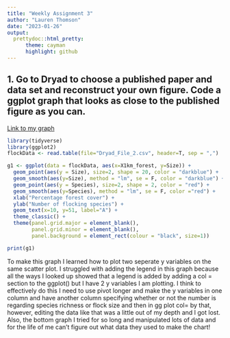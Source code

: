 ```yaml
---
title: "Weekly Assignment 3"
author: "Lauren Thomson"
date: "2023-01-26"
output: 
  prettydoc::html_pretty:
      theme: cayman
      highlight: github
---
```


## 1. Go to Dryad to choose a published paper and data set and reconstruct your own figure. Code a ggplot graph that looks as close to the published figure as you can.


[Link to my graph](https://academic.oup.com/view-large/figure/204021962/duaa006f0002.jpg)

```r
library(tidyverse)
library(ggplot2)
flockData <- read.table(file="Dryad_File_2.csv", header=T, sep = ",")

g1 <- ggplot(data = flockData, aes(x=X1km_forest, y=Size)) +
  geom_point(aes(y = Size), size=2, shape = 20, color = "darkblue") + 
  geom_smooth(aes(y=Size), method = "lm", se = F, color = "darkblue") +
  geom_point(aes(y = Species), size=2, shape = 2, color = "red") + 
  geom_smooth(aes(y=Species), method = "lm", se = F, color ="red") +
  xlab("Percentage forest cover") +
  ylab("Number of flocking species") +
  geom_text(x=10, y=51, label="A") +
  theme_classic() +
  theme(panel.grid.major = element_blank(), 
        panel.grid.minor = element_blank(),
        panel.background = element_rect(colour = "black", size=1)) 

print(g1)


```

To make this graph I learned how to plot two seperate y variables on the same scatter plot. I struggled with adding the legend in this graph because all the ways I looked up showed that a legend is added by adding a col = section to the ggplot() but I have 2 y variables I am plotting. I think to effectively do this I need to use pivot longer and make the y variables in one column and have another column specifying whether or not the number is regarding species richness or flock size and then in gg plot col= by that, however, editing the data like that was a little out of my depth and I got lost. Also, the bottom graph I tried for so long and manipulated lots of data and for the life of me can't figure out what data they used to make the chart!

